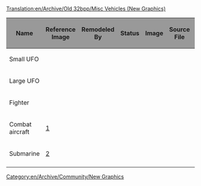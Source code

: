 [[Translation:en/Archive/Old 32bpp/Misc Vehicles (New Graphics)]]
{{en/Linking}}

[[Category:en/Archive/Community/New Graphics]]

{| border=2
!style="background:#999999;" |Name
!style="background:#999999;" |Reference Image
!style="background:#999999;" |Remodeled By
!style="background:#999999;" |Status
!style="background:#999999;" |Image
!style="background:#999999;" |Source File
!style="background:#999999;" |Game Graphics
|-
|Small UFO
|
|
{{en/Archive/Old 32bpp/Unclaimed}}
|
|
|
|-
|Large UFO
|
|
{{en/Archive/Old 32bpp/Unclaimed}}
|
|
|
|-
|Fighter
|
|
{{en/Archive/Old 32bpp/Unclaimed}}
|
|
|
|-
|Combat aircraft
|[File:http://student.gmt.hro.nl/0551495/Projects/openttd/combat_aircraft.jpg]
|
{{en/Archive/Old 32bpp/Unclaimed}}
|
|
|
|-
|Submarine
|[File:http://student.gmt.hro.nl/0551495/Projects/openttd/submarine.jpg]
|
{{en/Archive/Old 32bpp/Unclaimed}}
|
|
|
|-
|}